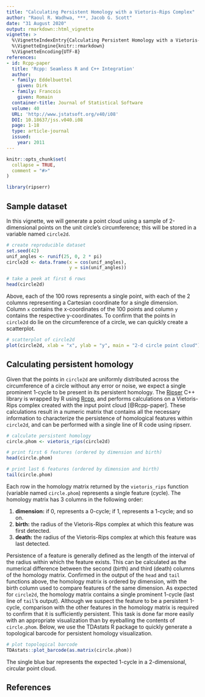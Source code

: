 ```yaml
---
title: "Calculating Persistent Homology with a Vietoris-Rips Complex"
author: "Raoul R. Wadhwa, ***, Jacob G. Scott"
date: "31 August 2020"
output: rmarkdown::html_vignette
vignette: >
  %\VignetteIndexEntry{Calculating Persistent Homology with a Vietoris-Rips Complex}
  %\VignetteEngine{knitr::rmarkdown}
  %\VignetteEncoding{UTF-8}
references:
- id: Rcpp-paper
  title: 'Rcpp: Seamless R and C++ Integration'
  author:
  - family: Eddelbuettel
    given: Dirk
  - family: Francois
    given: Romain
  container-title: Journal of Statistical Software
  volume: 40
  URL: 'http://www.jstatsoft.org/v40/i08'
  DOI: 10.18637/jss.v040.i08
  page: 1-18
  type: article-journal
  issued:
    year: 2011
---
```


```r
knitr::opts_chunk$set(
  collapse = TRUE,
  comment = "#>"
)
```

```r
library(ripserr)
```

## Sample dataset

In this vignette, we will generate a point cloud using a sample of 2-dimensional points on the unit circle's circumference; this will be stored in a variable named `circle2d`.

```r
# create reproducible dataset
set.seed(42)
unif_angles <- runif(25, 0, 2 * pi)
circle2d <- data.frame(x = cos(unif_angles),
                       y = sin(unif_angles))

# take a peek at first 6 rows
head(circle2d)
```

Above, each of the 100 rows represents a single point, with each of the 2 columns representing a Cartesian coordinate for a single dimension.
Column `x` contains the x-coordinates of the 100 points and column `y` contains the respective y-coordinates.
To confirm that the points in `circle2d` do lie on the circumference of a circle, we can quickly create a scatterplot.

```r
# scatterplot of circle2d
plot(circle2d, xlab = "x", ylab = "y", main = "2-d circle point cloud")
```

## Calculating persistent homology

Given that the points in `circle2d` are uniformly distributed across the circumference of a circle without any error or noise, we expect a single prominent 1-cycle to be present in its persistent homology.
The [Ripser](https://github.com/Ripser/ripser) C++ library is wrapped by R using [Rcpp](https://github.com/RcppCore/Rcpp), and performs calculations on a Vietoris-Rips complex created with the input point cloud [@Rcpp-paper].
These calculations result in a numeric matrix that contains all the necessary information to characterize the persistence of homological features within `circle2d`, and can be performed with a single line of R code using ripserr.

```r
# calculate persistent homology
circle.phom <- vietoris_rips(circle2d)

# print first 6 features (ordered by dimension and birth)
head(circle.phom)

# print last 6 features (ordered by dimension and birth)
tail(circle.phom)
```

Each row in the homology matrix returned by the `vietoris_rips` function (variable named `circle.phom`) represents a single feature (cycle).
The homology matrix has 3 columns in the following order:

1. **dimension:** if 0, represents a 0-cycle; if 1, represents a 1-cycle; and so on.
1. **birth:** the radius of the Vietoris-Rips complex at which this feature was first detected.
1. **death:** the radius of the Vietoris-Rips complex at which this feature was last detected.

Persistence of a feature is generally defined as the length of the interval of the radius within which the feature exists.
This can be calculated as the numerical difference between the second (birth) and third (death) columns of the homology matrix.
Confirmed in the output of the `head` and `tail` functions above, the homology matrix is ordered by dimension, with the birth column used to compare features of the same dimension.
As expected for `circle2d`, the homology matrix contains a single prominent 1-cycle (last line of `tail`'s output).
Although we suspect the feature to be a persistent 1-cycle, comparison with the other features in the homology matrix is required to confirm that it is sufficiently persistent.
This task is done far more easily with an appropriate visualization than by eyeballing the contents of `circle.phom`.
Below, we use the TDAstats R package to quickly generate a topological barcode for persistent homology visualization.

```r
# plot topological barcode
TDAstats::plot_barcode(as.matrix(circle.phom))
```

The single blue bar represents the expected 1-cycle in a 2-dimensional, circular point cloud.

## References